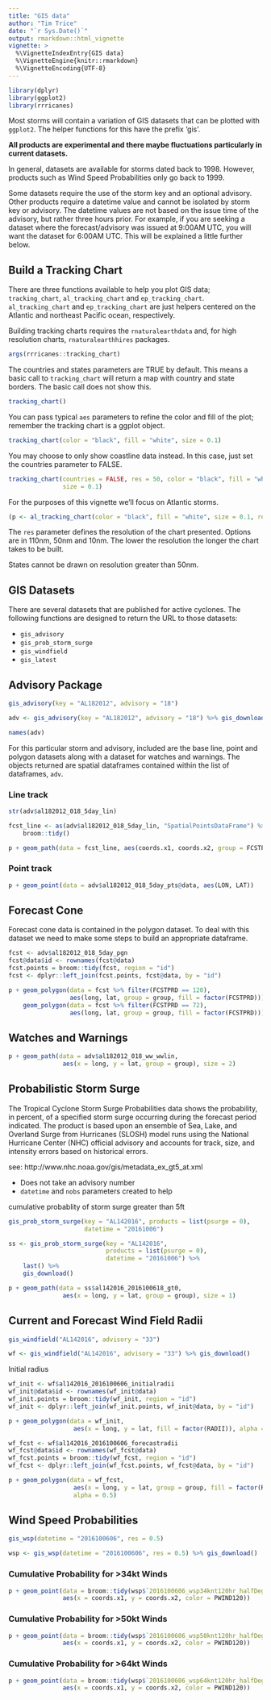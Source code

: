 ```yaml
---
title: "GIS data"
author: "Tim Trice"
date: "`r Sys.Date()`"
output: rmarkdown::html_vignette
vignette: >
  %\VignetteIndexEntry{GIS data}
  %\VignetteEngine{knitr::rmarkdown}
  %\VignetteEncoding{UTF-8}
---
```


```r
library(dplyr)
library(ggplot2)
library(rrricanes)
```

Most storms will contain a variation of GIS datasets that can be plotted with `ggplot2`. The helper functions for this have the prefix 'gis'.

**All products are experimental and there maybe fluctuations particularly in current datasets.**

In general, datasets are available for storms dated back to 1998. However, products such as Wind Speed Probabilities only go back to 1999. 

Some datasets require the use of the storm key and an optional advisory. Other products require a datetime value and cannot be isolated by storm key or advisory. The datetime values are not based on the issue time of the advisory, but rather three hours prior. For example, if you are seeking a dataset where the forecast/advisory was issued at 9:00AM UTC, you will want the dataset for 6:00AM UTC. This will be explained a little further below.

## Build a Tracking Chart

There are three functions available to help you plot GIS data; `tracking_chart`, `al_tracking_chart` and `ep_tracking_chart`. `al_tracking_chart` and `ep_tracking_chart` are just helpers centered on the Atlantic and northeast Pacific ocean, respectively. 

Building tracking charts requires the `rnaturalearthdata` and, for high resolution charts, `rnaturalearthhires` packages.

```r
args(rrricanes::tracking_chart)
```

The countries and states parameters are TRUE by default. This means a basic call to `tracking_chart` will return a map with country and state borders. The basic call does not show this.

```r
tracking_chart()
```

You can pass typical `aes` parameters to refine the color and fill of the plot; remember the tracking chart is a ggplot object.

```r
tracking_chart(color = "black", fill = "white", size = 0.1)
```

You may choose to only show coastline data instead. In this case, just set the countries parameter to FALSE.

```r
tracking_chart(countries = FALSE, res = 50, color = "black", fill = "white", 
               size = 0.1)
```

For the purposes of this vignette we'll focus on Atlantic storms.

```r
(p <- al_tracking_chart(color = "black", fill = "white", size = 0.1, res = 50))
```

The `res` parameter defines the resolution of the chart presented. Options are in 110nm, 50nm and 10nm. The lower the resolution the longer the chart takes to be built. 

States cannot be drawn on resolution greater than 50nm. 

## GIS Datasets

There are several datasets that are published for active cyclones. The following functions are designed to return the URL to those datasets:

* `gis_advisory`
* `gis_prob_storm_surge`
* `gis_windfield`
* `gis_latest`

## Advisory Package

```r
gis_advisory(key = "AL182012", advisory = "18")
```

```r
adv <- gis_advisory(key = "AL182012", advisory = "18") %>% gis_download()
```

```r
names(adv)
```

For this particular storm and advisory, included are the base line, point and polygon datasets along with a dataset for watches and warnings. The objects returned are spatial dataframes contained within the list of dataframes, `adv`.

### Line track

```r
str(adv$al182012_018_5day_lin)
```

```r
fcst_line <- as(adv$al182012_018_5day_lin, "SpatialPointsDataFrame") %>%
    broom::tidy()
```

```r
p + geom_path(data = fcst_line, aes(coords.x1, coords.x2, group = FCSTPRD))
```

### Point track

```r
p + geom_point(data = adv$al182012_018_5day_pts@data, aes(LON, LAT))
```

## Forecast Cone

Forecast cone data is contained in the polygon dataset. To deal with this dataset we need to make some steps to build an appropriate dataframe.

```r
fcst <- adv$al182012_018_5day_pgn
fcst@data$id <- rownames(fcst@data)
fcst.points = broom::tidy(fcst, region = "id")
fcst <- dplyr::left_join(fcst.points, fcst@data, by = "id")
```

```r
p + geom_polygon(data = fcst %>% filter(FCSTPRD == 120), 
                 aes(long, lat, group = group, fill = factor(FCSTPRD))) + 
    geom_polygon(data = fcst %>% filter(FCSTPRD == 72), 
                 aes(long, lat, group = group, fill = factor(FCSTPRD)))
```

## Watches and Warnings

```r
p + geom_path(data = adv$al182012_018_ww_wwlin, 
               aes(x = long, y = lat, group = group), size = 2)
```

## Probabilistic Storm Surge

The Tropical Cyclone Storm Surge Probabilities data shows the probability, in percent, of a specified storm surge occurring during the forecast period indicated. The product is based upon an ensemble of Sea, Lake, and Overland Surge from Hurricanes (SLOSH) model runs using the National Hurricane Center (NHC) official advisory and accounts for track, size, and intensity errors based on historical errors.

see: http://www.nhc.noaa.gov/gis/metadata_ex_gt5_at.xml

* Does not take an advisory number
* `datetime` and `nobs` parameters created to help

cumulative probablity of storm surge greater than 5ft

```r
gis_prob_storm_surge(key = "AL142016", products = list(psurge = 0), 
                     datetime = "20161006")
```

```r
ss <- gis_prob_storm_surge(key = "AL142016", 
                           products = list(psurge = 0), 
                           datetime = "20161006") %>% 
    last() %>% 
    gis_download()
```

```r
p + geom_path(data = ss$al142016_2016100618_gt0, 
               aes(x = long, y = lat, group = group), size = 1)
```

## Current and Forecast Wind Field Radii

```r
gis_windfield("AL142016", advisory = "33")
```

```r
wf <- gis_windfield("AL142016", advisory = "33") %>% gis_download()
```

Initial radius

```r
wf_init <- wf$al142016_2016100606_initialradii
wf_init@data$id <- rownames(wf_init@data)
wf_init.points = broom::tidy(wf_init, region = "id")
wf_init <- dplyr::left_join(wf_init.points, wf_init@data, by = "id")
```

```r
p + geom_polygon(data = wf_init, 
                  aes(x = long, y = lat, fill = factor(RADII)), alpha = 0.5)
```

```r
wf_fcst <- wf$al142016_2016100606_forecastradii
wf_fcst@data$id <- rownames(wf_fcst@data)
wf_fcst.points = broom::tidy(wf_fcst, region = "id")
wf_fcst <- dplyr::left_join(wf_fcst.points, wf_fcst@data, by = "id")
```

```r
p + geom_polygon(data = wf_fcst, 
                  aes(x = long, y = lat, group = group, fill = factor(RADII)), 
                  alpha = 0.5)
```

## Wind Speed Probabilities

```r
gis_wsp(datetime = "2016100606", res = 0.5)
```

```r
wsp <- gis_wsp(datetime = "2016100606", res = 0.5) %>% gis_download()
```

### Cumulative Probability for >34kt Winds

```r
p + geom_point(data = broom::tidy(wsp$`2016100606_wsp34knt120hr_halfDeg`), 
               aes(x = coords.x1, y = coords.x2, color = PWIND120))
```

### Cumulative Probability for >50kt Winds

```r
p + geom_point(data = broom::tidy(wsp$`2016100606_wsp50knt120hr_halfDeg`), 
               aes(x = coords.x1, y = coords.x2, color = PWIND120))
```

### Cumulative Probability for >64kt Winds

```r
p + geom_point(data = broom::tidy(wsp$`2016100606_wsp64knt120hr_halfDeg`), 
               aes(x = coords.x1, y = coords.x2, color = PWIND120))
```
